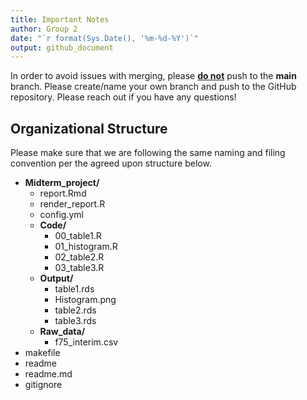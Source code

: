 ```yaml
---
title: Important Notes
author: Group 2
date: "`r format(Sys.Date(), '%m-%d-%Y')`"
output: github_document
---
```


In order to avoid issues with merging, please __<ins>do not</ins>__ push to the __main__ branch. Please create/name your own branch and push to the GitHub repository. Please reach out if you have any questions!

## Organizational Structure
Please make sure that we are following the same naming and filing convention per the agreed upon structure below.

* __Midterm_project/__
  * report.Rmd
  * render_report.R
  * config.yml
  * __Code/__
    * 00_table1.R
    * 01_histogram.R
    * 02_table2.R
    * 03_table3.R
  * __Output/__
    * table1.rds
    * Histogram.png
    * table2.rds
    * table3.rds
  * __Raw_data/__
    * f75_interim.csv
* makefile
* readme
* readme.md
* gitignore


